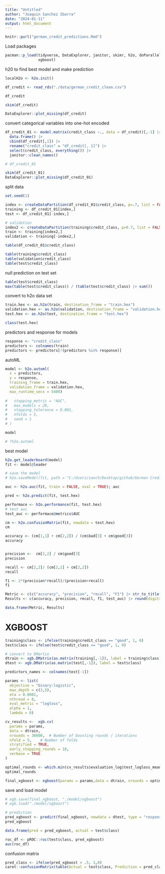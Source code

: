 ```yaml
---
title: "Untitled"
author: "Joaquin Sanchez Ibarra"
date: "2024-01-11"
output: html_document
---
```


```r
knitr::purl("german_credit_predictions.Rmd")
```


Load packages
```r
pacman::p_load(tidyverse, DataExplorer, janitor, skimr, h2o, doParallel,caret, pROC, tune, pROC,
               xgboost)
```


h20 to find best model and  make prediction

```r
localH2o <- h2o.init()
```

```r
df_credit <- read_rds("./data/german_credit_clean.csv")
```

```r
df_credit
```



```r
skim(df_credit)
```

```r
DataExplorer::plot_missing(df_credit)
```


convert categorical variables into one-hot encoded

```r
df_credit_01 <- model.matrix(credit_class ~., data = df_credit)[,-1] |> 
  data.frame() |> 
  cbind(df_credit[,1]) |> 
  rename("credit_class" = "df_credit[, 1]") |> 
  select(credit_class, everything()) |> 
  janitor::clean_names()
```


```r
# df_credit_01
```

```r
skim(df_credit_01)
DataExplorer::plot_missing(df_credit_01)
```

split data
```r
set.seed(1)

index <- createDataPartition(df_credit_01$credit_class, p=.7, list = FALSE)
training <- df_credit_01[index,]
test <- df_credit_01[-index,]

# validation
index2 <- createDataPartition(training$credit_class, p=0.7, list = FALSE)
train <- training[index2,]
validation <- training[-index2,]

```


```r
table(df_credit_01$credit_class)

table(training$credit_class)
table(validation$credit_class)
table(test$credit_class)

```

null prediction on test set
```r
table(test$credit_class)
max(table(test$credit_class)) / (table(test$credit_class) |> sum())

```



convert to h2o data set

```r
train.hex <- as.h2o(train, destination_frame = "train.hex")
validation.hex <- as.h2o(validation, destination_frame = "validation.hex")
test.hex <- as.h2o(test, destination_frame = "test.hex")

class(test.hex)
```

predictors and response for models

```r
response <- "credit_class"
predictors <- colnames(train)
predictors <- predictors[!(predictors %in% response)]

```

autoML 
```r
model <- h2o.automl(
  x = predictors,
  y = response,
  training_frame = train.hex,
  validation_frame = validation.hex,
  max_runtime_secs = 5400)
  
#   stopping_metric = "AUC",
#   max_models = 20,
#   stopping_tolerance = 0.001,
#   nfolds = 5,
#   seed = 1
# )

model

```

```r
# ?h2o.automl
```

 best model
```r
h2o.get_leaderboard(model)
fit <- model@leader

# save the model
# h2o.saveModel(fit, path = "C:/Users/sanch/Desktop/github/German Credit Data/model/StackedEnsemble_BestOfFamily_8_AutoML_21_20240121_140230",force = TRUE)


```

```r
auc <- h2o.auc(fit, train = FALSE, xval = TRUE); auc
```

```r
pred <- h2o.predict(fit, test.hex)

performace <- h2o.performance(fit, test.hex)
# test auc
test_auc <- performace@metrics$AUC

cm <- h2o.confusionMatrix(fit, newdata = test.hex)
cm

accuracy <- (cm[1,1] + cm[2,2]) / (cm$bad[3] + cm$good[3])
accuracy


precision <-  cm[2,2] / cm$good[3]
precision

recall <- cm[2,2]/ (cm[2,1] + cm[2,2]) 
recall

f1 <- 2*(precision*recall)/(precision+recall)
f1

Metric <- c(c("accuracy", "precision", "recall", "F1") |> str_to_title(), "ROC-AUC")
Results <- c(accuracy, precision, recall, f1, test_auc) |> round(digits = 3)

data.frame(Metric, Results)
```

# XGBOOST

```r
training$class <- ifelse(training$credit_class == "good", 1, 0)
test$class <- ifelse(test$credit_class == "good", 1, 0)

# convert to DMartix
dtrain <- xgb.DMatrix(as.matrix(training[,-1]), label = training$class)
dtest <- xgb.DMatrix(as.matrix(test[,-1]), label = test$class)

predictors_names <- colnames(test[-1])
```


```r
params <- list(
  objective = "binary:logistic",
  max_depth = c(3,5),
  eta = 0.0001,
  nthread = 8,
  eval_metric = "logloss",
  alpha = 1,
  lambda = 0)

cv_results <-  xgb.cv(
  params = params,
  data = dtrain,
  nrounds = 30000,  # Number of boosting rounds / iterations
  nfold = 5,    # Number of folds
  stratified = TRUE,
  early_stopping_rounds = 10,
  verbose = TRUE
)

optimal_rounds <- which.min(cv_results$evaluation_log$test_logloss_mean)
optimal_rounds
```


```r
final_xgboost <- xgboost(params = params,data = dtrain, nrounds = optimal_rounds, early_stopping_rounds = 10)

```

save and load model
```r
# xgb.save(final_xgboost, "./model/xgboost")
# xgb.load("./model/xgboost")
```


```r
# prediction
pred_xgboost <- predict(final_xgboost, newdata = dtest, type = "response")
pred_xgboost

data.frame(pred = pred_xgboost, actual = test$class)

roc_df <- pROC::roc(test$class, pred_xgboost)
auc(roc_df)


```


confusion matrix
```r
pred_class <- ifelse(pred_xgboost > .5, 1,0)
caret::confusionMatrix(table(Actual = test$class, Prediction = pred_class), positive = "1")
```


